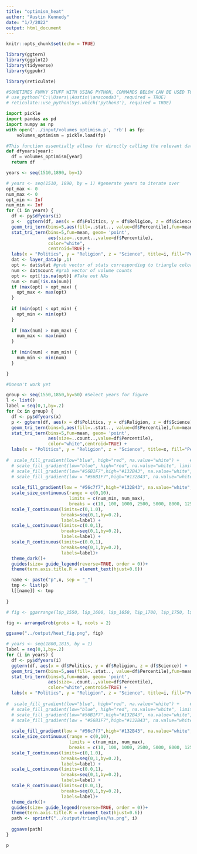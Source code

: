 ```yaml
---
title: "optimism_heat"
author: "Austin Kennedy"
date: "1/7/2022"
output: html_document
---
```


```r
knitr::opts_chunk$set(echo = TRUE)
```

```r
library(ggtern)
library(ggplot2)
library(tidyverse)
library(ggpubr)
```

```r

library(reticulate)

#SOMETIMES FUNKY STUFF WITH USING PYTHON, COMMANDS BELOW CAN BE USED TO SET WHERE R LOOKS FOR PYTHON, BUT CURRENTLY NOT WORKING FOR SOME REASON.
# use_python("C:\\Users\\Austin\\anaconda3", required = TRUE)
# reticulate::use_python(Sys.which('python3'), required = TRUE)
```

```python
import pickle
import pandas as pd
import numpy as np
with open('../input/volumes_optimism.p', 'rb') as fp:
    volumes_optimism = pickle.load(fp)
```
   
```python
#This function essentially allows for directly calling the relevant dataframe from r
def dfyears(year):
  df = volumes_optimism[year]
  return df

```

```r
years <- seq(1510,1890, by=1)
```


```r
# years <- seq(1510, 1890, by = 1) #generate years to iterate over
opt_max <- 0
num_max <- 0
opt_min <- Inf
num_min <- Inf
for (i in years) {
  df <- py$dfyears(i)
  p <-  ggtern(df, aes(x = df$Politics, y = df$Religion, z = df$Science)) +
  geom_tri_tern(bins=5,aes(fill=..stat.., value=df$Percentile),fun=mean) +
  stat_tri_tern(bins=5,fun=mean, geom= 'point',
                aes(size=..count..,value=df$Percentile),
                color="white",
                centroid=TRUE) +
  labs(x = "Politics", y = "Religion", z = "Science", title=i, fill="Percentile", size="Volumes")
  dat <- layer_data(p ,1)
  opt <- dat$stat #grab vector of stats corresponding to triangle colors
  num <- dat$count #grab vector of volume counts
  opt <- opt[!is.na(opt)] #Take out NAs
  num <- num[!is.na(num)]
  if (max(opt) > opt_max) {
    opt_max <- max(opt)
  }
  
  if (min(opt) < opt_min) {
    opt_min <- min(opt)
  }
  
  if (max(num) > num_max) {
    num_max <- max(num)
  }
  
  if (min(num) < num_min) {
    num_min <- min(num)
  }

}
```

```r

#Doesn't work yet

group <- seq(1550,1850,by=50) #Select years for figure
l <- list()
label = seq(0,1,by=.2)
for (x in group) {
  df <- py$dfyears(x)
  p <- ggtern(df, aes(x = df$Politics, y = df$Religion, z = df$Science)) +
  geom_tri_tern(bins=5,aes(fill=..stat.., value=df$Percentile),fun=mean) +
  stat_tri_tern(bins=5,fun=mean, geom= 'point',
                aes(size=..count..,value=df$Percentile),
                color="white",centroid=TRUE) +
  labs(x = "Politics", y = "Religion", z = "Science", title=x, fill="Percentile", size="Volumes") +
  
#  scale_fill_gradient(low="blue", high="red", na.value="white") +    #Uncomment for red/blue theme
  # scale_fill_gradient(low="blue", high="red", na.value="white", limits = c(0,1)) + #Uncomment for red/blue theme with full gradient scale
  # scale_fill_gradient(low="#56B1F7",high="#132B43", na.value="white",limits=c(0,1))+ #Uncomment for blue theme with full percentile gradient scale
  # scale_fill_gradient(low = "#56B1F7",high="#132B43", na.value="white")+#Uncomment for blue theme
    
  scale_fill_gradient(low = "#56c7f7",high="#132B43", na.value="white", limits = c(opt_min, opt_max))+#Lighter blue
  scale_size_continuous(range = c(0,10),
                        limits = c(num_min, num_max),
                        breaks = c(10, 100, 1000, 2500, 5000, 8000, 12500)) + #Set limits and breaks of volume dots
  scale_T_continuous(limits=c(0,1.0),
                     breaks=seq(0,1,by=0.2),
                     labels=label) +
  scale_L_continuous(limits=c(0.0,1),
                     breaks=seq(0,1,by=0.2),
                     labels=label) +
  scale_R_continuous(limits=c(0.0,1),
                     breaks=seq(0,1,by=0.2),
                     labels=label)+
  theme_dark()+
  guides(size= guide_legend(reverse=TRUE, order = 0))+
  theme(tern.axis.title.R = element_text(hjust=0.6))

  name <- paste("p",x, sep = "_")
  tmp <- list(p)
  l[[name]] <- tmp
  
}

# fig <- ggarrange(l$p_1550, l$p_1600, l$p_1650, l$p_1700, l$p_1750, l$p_1800, l$p_1850, ncol = 2, nrow = 4, common.legend = TRUE, legend = "right")

fig <- arrangeGrob(grobs = l, ncols = 2)

ggsave("../output/heat_fig.png", fig)
```



```r
# years <- seq(1800,1815, by = 1)
label = seq(0,1,by=.2)
for (i in years) {
  df <- py$dfyears(i)
  ggtern(df, aes(x = df$Politics, y = df$Religion, z = df$Science)) +
  geom_tri_tern(bins=5,aes(fill=..stat.., value=df$Percentile),fun=mean) +
  stat_tri_tern(bins=5,fun=mean, geom= 'point',
                aes(size=..count..,value=df$Percentile),
                color="white",centroid=TRUE) +
  labs(x = "Politics", y = "Religion", z = "Science", title=i, fill="Percentile", size="Volumes") +
  
#  scale_fill_gradient(low="blue", high="red", na.value="white") +    #Uncomment for red/blue theme
  # scale_fill_gradient(low="blue", high="red", na.value="white", limits = c(0,1)) + #Uncomment for red/blue theme with full gradient scale
  # scale_fill_gradient(low="#56B1F7",high="#132B43", na.value="white",limits=c(0,1))+ #Uncomment for blue theme with full percentile gradient scale
  # scale_fill_gradient(low = "#56B1F7",high="#132B43", na.value="white")+#Uncomment for blue theme
    
  scale_fill_gradient(low = "#56c7f7",high="#132B43", na.value="white", limits = c(opt_min, opt_max))+#Lighter blue
  scale_size_continuous(range = c(0,10),
                        limits = c(num_min, num_max),
                        breaks = c(10, 100, 1000, 2500, 5000, 8000, 12500)) + #Set limits and breaks of volume dots
  scale_T_continuous(limits=c(0,1.0),
                     breaks=seq(0,1,by=0.2),
                     labels=label) +
  scale_L_continuous(limits=c(0.0,1),
                     breaks=seq(0,1,by=0.2),
                     labels=label) +
  scale_R_continuous(limits=c(0.0,1),
                     breaks=seq(0,1,by=0.2),
                     labels=label)+
  theme_dark()+
  guides(size= guide_legend(reverse=TRUE, order = 0))+
  theme(tern.axis.title.R = element_text(hjust=0.6))
  path <- sprintf("../output/triangles/%s.png", i)
  
  ggsave(path)
}
```


```r
p
```

